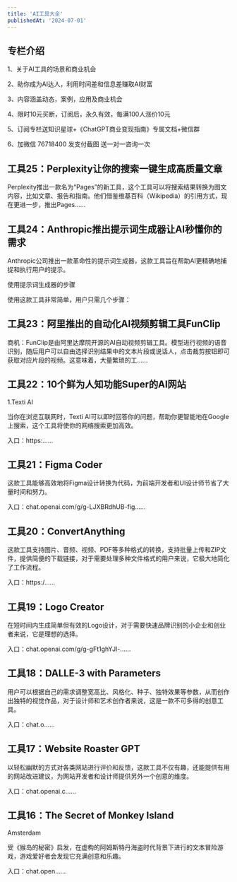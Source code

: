 ```yaml
---
title: 'AI工具大全'
publishedAt: '2024-07-01'
---
```


## 专栏介绍

1、关于AI工具的场景和商业机会  
  
2、助你成为AI达人，利用时间差和信息差赚取AI财富  
  
3、内容涵盖动态，案例，应用及商业机会  
  
4、限时10元买断，订阅后，永久有效，每满100人涨价10元  
  
5、订阅专栏送知识星球+《ChatGPT商业变现指南》专属文档+微信群  
  
6、加微信 76718400 发支付截图 送一对一咨询一次

## 工具25：Perplexity让你的搜索一键生成高质量文章
Perplexity推出一款名为“Pages”的新工具，这个工具可以将搜索结果转换为图文内容，比如文章、报告和指南。他们借鉴维基百科（Wikipedia）的引用方式，现在更进一步，推出Pages......

## 工具24：Anthropic推出提示词生成器让AI秒懂你的需求
Anthropic公司推出一款革命性的提示词生成器，这款工具旨在帮助AI更精确地捕捉和执行用户的提示。

使用提示词生成器的步骤

使用这款工具非常简单，用户只需几个步骤：

## 工具23：阿里推出的自动化AI视频剪辑工具FunClip
商机：FunClip是由阿里达摩院开源的AI自动视频剪辑工具。模型进行视频的语音识别，随后用户可以自由选择识别结果中的文本片段或说话人，点击裁剪按钮即可获取对应片段的视频。这意味着，大量繁琐的工......

## 工具22：10个鲜为人知功能Super的AI网站
1.Texti AI

当你在浏览互联网时，Texti AI可以即时回答你的问题，帮助你更智能地在Google上搜索，这个工具将使你的网络搜索更加高效。

入口：https:......

## 工具21：Figma Coder
这款工具能够高效地将Figma设计转换为代码，为前端开发者和UI设计师节省了大量时间和努力。

入口：chat.openai.com/g/g-LJXBRdhUB-fig......

## 工具20：ConvertAnything
这款工具支持图片、音频、视频、PDF等多种格式的转换，支持批量上传和ZIP文件，提供简便的下载链接，对于需要处理多种文件格式的用户来说，它极大地简化了工作流程。

入口：https:/......

## 工具19：Logo Creator
在短时间内生成简单但有效的Logo设计，对于需要快速品牌识别的小企业和创业者来说，它是理想的选择。

入口：chat.openai.com/g/g-gFt1ghYJl-......

## 工具18：DALLE-3 with Parameters
用户可以根据自己的需求调整宽高比、风格化、种子、独特效果等参数，从而创作出独特的视觉作品，对于设计师和艺术创作者来说，这是一款不可多得的创意工具。

入口：chat.o......

## 工具17：Website Roaster GPT
以轻松幽默的方式对各类网站进行评价和反馈，这款工具不仅有趣，还能提供有用的网站改进建议，为网站开发者和设计师提供另外一个创意的维度。

入口：chat.openai.c......

## 工具16：The Secret of Monkey Island
Amsterdam

受《猴岛的秘密》启发，在虚构的阿姆斯特丹海盗时代背景下进行的文本冒险游戏，游戏爱好者会发现它充满创意和乐趣。

入口：chat.open......

